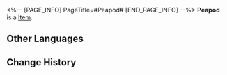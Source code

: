 <%-- [PAGE_INFO]
PageTitle=#Peapod#
[END_PAGE_INFO] --%>
{{Item Infobox
|id          = 260023
|image       = Item Peapod.png{{subst:void|<!--$UPLOAD:<<SpriteOutput/ItemFigures/260023.png>-<Item Peapod.png>-<Item Icons>>-->}}
|type        = 
|invCategory = 
|rarity      = 2
|effect      = 
|description = Normal Ingredients &mdash; Fruits and vegetables that can be used for cooking dishes
|source1     = [[Farm Planting Rewards]]
}}
{{Description|Sweet peas neatly arranged in their pods. The secret to opening the pods is to first tear off the fibrous string on the side. Such delicate work poses quite a challenge for fairy claws.}}
'''Peapod''' is a [[Item]].

==Other Languages==
{{Other Languages
|en   = Peapod
|zhs  = 荚荚豆
|zht  = 莢莢豆
|ja   = ツブツブマメ
|ko   = 완두콩
|es   = Guisantes
|fr   = Petits pois
|ru   = Стручковая фасоль
|th   = ฝักถั่ว
|vi   = Đậu Hà Lan
|de   = Erbsenschote
|id   = Kacang Polong
|pt   = Vagem
}}

==Change History==
{{Change History|3.5}}